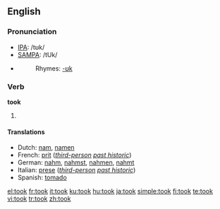 ==English==

{{rank|left|part|off|160|took|nothing|God|three}}

===Pronunciation===
*[[IPA]]: /tʊk/
*[[SAMPA]]: /tUk/
*{{audio|en-us-took.ogg|Audio (US)}}
*:Rhymes: [[Rhymes:English:-ʊk|-ʊk]]

===Verb===
'''took'''

# {{simple past of|take}}

====Translations====
*Dutch: [[nam]], [[namen]]
*French: [[prit]] (''[[third-person]] [[past historic]]'')
*German: [[nahm]], [[nahmst]], [[nahmen]], [[nahmt]]
*Italian: [[prese]] (''[[third-person]] [[past historic]]'')
*Spanish: [[tomado]]

[[el:took]]
[[fr:took]]
[[it:took]]
[[ku:took]]
[[hu:took]]
[[ja:took]]
[[simple:took]]
[[fi:took]]
[[te:took]]
[[vi:took]]
[[tr:took]]
[[zh:took]]